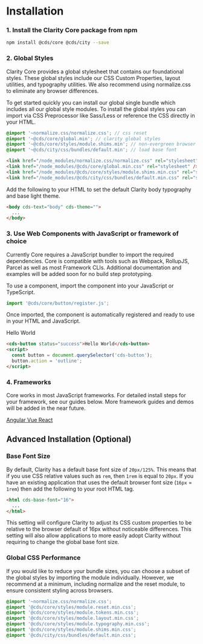
<Meta title="Documentation/Getting Started" />

# Installation

### 1. Install the Clarity Core package from npm

```bash
npm install @cds/core @cds/city --save
```

### 2. Global Styles

Clarity Core provides a global stylesheet that contains our foundational styles.
These global styles include our CSS Custom Properties, layout utilities, and typography utilities.
We also recommend using normalize.css to eliminate any browser differences.

To get started quickly you can install our global single bundle which includes
all our global style modules. To install the global styles you can import via CSS
Preprocessor like Sass/Less or reference the CSS directly in your HTML.

```scss
@import '~normalize.css/normalize.css'; // css reset
@import '~@cds/core/global.min'; // clarity global styles
@import '~@cds/core/styles/module.shims.min'; // non-evergreen browser shims
@import '~@cds/city/css/bundles/default.min'; // load base font
```

```html
<link href="/node_modules/normalize.css/normalize.css" rel="stylesheet" />
<link href="/node_modules/@cds/core/global.min.css" rel="stylesheet" />
<link href="/node_modules/@cds/core/styles/module.shims.min.css" rel="stylesheet" />
<link href="/node_modules/@cds/city/css/bundles/default.min.css" rel="stylesheet" />
```

Add the following to your HTML to set the default Clarity body typography and
base light theme.

```html
<body cds-text="body" cds-theme="">
  ...
</body>
```

### 3. Use Web Components with JavaScript or framework of choice

Currently Core requires a JavaScript bundler to import the required dependencies.
Core is compatible with tools such as Webpack, RollupJS, Parcel as well
as most Framework CLIs. Additional documentation and examples will be added
soon for no build step prototyping.

To use a component, import the component into your JavaScript or TypeScript.

```typescript
import '@cds/core/button/register.js';
```

Once imported, the component is automatically registered and ready to use in your HTML and JavaScript.

<cds-button status="success" action="outline">Hello World</cds-button>

```html
<cds-button status="success">Hello World</cds-button>
<script>
  const button = document.querySelector('cds-button');
  button.action = 'outline';
</script>
```

### 4. Frameworks

Core works in most JavaScript frameworks. For detailed install steps for your
framework, see our guides below. More framework guides and
demos will be added in the near future.

<cds-mdx cds-layout="horizontal gap:sm align:center">
  <a href="./?path=/docs/documentation-angular--page">
    <cds-button action="outline">Angular</cds-button>
  </a>
  <a href="./?path=/docs/documentation-vue--page">
    <cds-button action="outline">Vue</cds-button>
  </a>
  <a href="./?path=/docs/documentation-react--page">
    <cds-button action="outline">React</cds-button>
  </a>
</cds-mdx>

<cds-mdx cds-layout="m-t:xl m-b:xl display:block"></cds-mdx>

## Advanced Installation (Optional)

### Base Font Size

By default, Clarity has a default base font size of `20px/125%`. This means that
if you use CSS relative values such as `rem`, then `1rem` is equal to `20px`. If
you have an existing application that uses the default browser font size
(`16px` = `1rem`) then add the following to your root HTML tag.

```html
<html cds-base-font="16">
  ...
</html>
```

This setting will configure Clarity to adjust its CSS custom properties to be
relative to the browser default of 16px without noticeable differences. This
setting will also allow applications to more easily adopt Clarity without
requiring to change the global base font size.

### Global CSS Performance

If you would like to reduce your bundle sizes, you can choose a subset of the
global styles by importing the module individually. However, we recommend at a
minimum, including normalize and the reset module, to ensure consistent styling
across browsers.

```scss
@import '~normalize.css/normalize.css';
@import '@cds/core/styles/module.reset.min.css';
@import '@cds/core/styles/module.tokens.min.css';
@import '@cds/core/styles/module.layout.min.css';
@import '@cds/core/styles/module.typography.min.css';
@import '@cds/core/styles/module.shims.min.css';
@import '@cds/city/css/bundles/default.min.css';
```
